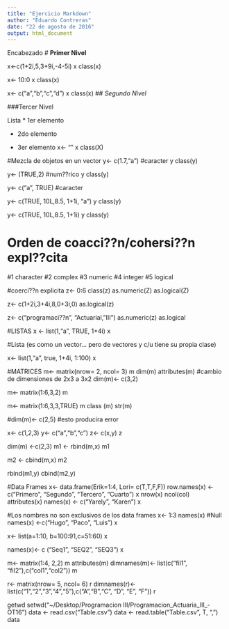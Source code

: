 ```yaml
---
title: "Ejercicio Markdown"
author: "Eduardo Contreras"
date: "22 de agosto de 2016"
output: html_document
---
```


Encabezado
# **Primer Nivel**

x<-c(1+2i,5,3+9i,-4-5i)
x
class(x)

x<- 10:0
x
class(x)

x<- c("a","b","c","d")
x
class(x)
## *Segundo Nivel*

###Tercer Nivel

Lista
* 1er elemento

* 2do elemento

* 3er elemento
x<- ""
x
class(X)


#Mezcla de objetos en un vector
y<- c(1.7,"a") #caracter
y 
class(y)

y<- (TRUE,2)  #num??rico
y
class(y)

y<- c("a", TRUE) #caracter

y<- c(TRUE, 10L,8.5, 1+1i, "a")
y
class(y)

y<- c(TRUE, 10L,8.5, 1+1i)
y
class(y)

# Orden de coacci??n/cohersi??n expl??cita
#1 character
#2 complex
#3 numeric
#4 integer
#5 logical

#coerci??n explicita
z<- 0:6
class(z)
as.numeric(Z)
as.logical(Z)

z<- c(1+2i,3+4i,8,0+3i,0)
as.logical(z)



z<- c("programaci??n", "Actuarial, "III")
as.numeric(z)
as.logical






#LISTAS
x <- list(1,"a", TRUE, 1+4i)
x

#Lista (es como un vector... pero de vectores y c/u tiene su propia clase)

x<- list(1,"a", true, 1+4i, 1:100)
x


#MATRICES
m<- matrix(nrow= 2, ncol= 3)
m
dim(m)
attributes(m)
#cambio de dimensiones de 2x3 a 3x2
dim(m)<- c(3,2)


m<- matrix(1:6,3,2)
m


m<- matrix(1:6,3,3,TRUE)
m
class (m)
str(m)

#dim(m)<- c(2,5) #esto producira error

x<- c(1,2,3)
y<- c("a","b","c")
z<- c(x,y)
z

dim(m) <-c(2,3)
m1 <- rbind(m,x)
m1

m2 <- cbind(m,x)
m2

rbind(m1,y)
cbind(m2,y)



#Data Frames
x<- data.frame(Erik=1:4, Lori= c(T,T,F,F))
row.names(x) <- c("Primero", "Segundo", "Tercero", "Cuarto")
x
nrow(x)
ncol(col)
attributes(x)
names(x) <- c("Yarely", "Karen")
x

#Los nombres no son exclusivos de los data frames
x<- 1:3
names(x) 
#Null
names(x) <-c("Hugo", "Paco", "Luis")
x


x<- list(a=1:10, b=100:91,c=51:60)
x

names(x)<- c ("Seq1", "SEQ2", "SEQ3")
x

m<- matrix(1:4, 2,2)
m
attributes(m)
dimnames(m)<- list(c("fil1", "fil2"),c("col1","col2"))
m



r<- matrix(nrow= 5, ncol= 6)
r
dimnames(r)<-list(c("1","2","3","4","5"),c("A","B","C", "D", "E", "F"))
r

getwd
setwd("~/Desktop/Programacion III/Programacion_Actuaria_lII_-OT16")
data <- read.csv("Table.csv")
data <- read.table("Table.csv", T, ",")
data